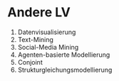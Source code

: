 # Andere LV
1. Datenvisualisierung
2. Text-Mining
3. Social-Media Mining
4. Agenten-basierte Modellierung
5. Conjoint
6. Strukturgleichungsmodellierung


